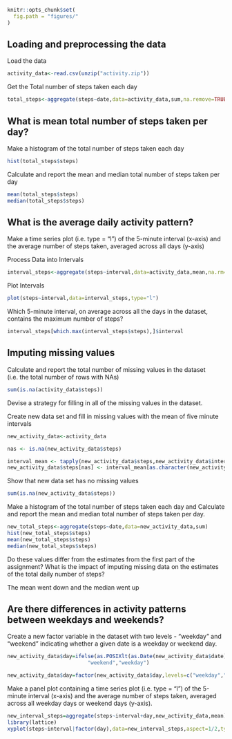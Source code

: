 ```r
knitr::opts_chunk$set(
  fig.path = "figures/"
)
```


## Loading and preprocessing the data
Load the data
```r
activity_data<-read.csv(unzip("activity.zip"))
```
Get the Total number of steps taken each day
```r
total_steps<-aggregate(steps~date,data=activity_data,sum,na.remove=TRUE)
```

## What is mean total number of steps taken per day?
Make a histogram of the total number of steps taken each day
```r
hist(total_steps$steps)
```

Calculate and report the mean and median total number of steps taken per day
```r
mean(total_steps$steps)
median(total_steps$steps)
```



## What is the average daily activity pattern?
Make a time series plot (i.e. type = "l") of the 5-minute interval (x-axis) and the average number of steps taken, averaged across all days (y-axis)

Process Data into Intervals
```r
interval_steps<-aggregate(steps~interval,data=activity_data,mean,na.rm=TRUE)

```
Plot Intervals
```r
plot(steps~interval,data=interval_steps,type="l")
```

Which 5-minute interval, on average across all the days in the dataset, contains the maximum number of steps?

```r
interval_steps[which.max(interval_steps$steps),]$interval
```

## Imputing missing values
Calculate and report the total number of missing values in the dataset (i.e. the total number of rows with NAs)
```r
sum(is.na(activity_data$steps))
```
Devise a strategy for filling in all of the missing values in the dataset.

Create new data set and fill in missing values with the mean of five minute intervals

```r
new_activity_data<-activity_data

nas <- is.na(new_activity_data$steps)

interval_mean <- tapply(new_activity_data$steps,new_activity_data$interval, mean,na.rm=TRUE, simplify = TRUE)
new_activity_data$steps[nas] <- interval_mean[as.character(new_activity_data$interval[nas])]
```
Show that new data set has no missing values
```r
sum(is.na(new_activity_data$steps))
```


Make a histogram of the total number of steps taken each day and Calculate and report the mean and median total number of steps taken per day.

```r
new_total_steps<-aggregate(steps~date,data=new_activity_data,sum)
hist(new_total_steps$steps)
mean(new_total_steps$steps)
median(new_total_steps$steps)
```

Do these values differ from the estimates from the first part of the assignment? What is the impact of imputing missing data on the estimates of the total daily number of steps?

The mean went down and the median went up

## Are there differences in activity patterns between weekdays and weekends?
Create a new factor variable in the dataset with two levels - "weekday" and "weekend" indicating whether a given date is a weekday or weekend day.

```r
new_activity_data$day=ifelse(as.POSIXlt(as.Date(new_activity_data$date))$wday%%6==0,
                          "weekend","weekday")

new_activity_data$day=factor(new_activity_data$day,levels=c("weekday","weekend"))

```

Make a panel plot containing a time series plot (i.e. type = "l") of the 5-minute interval (x-axis) and the average number of steps taken, averaged across all weekday days or weekend days (y-axis). 


```r
new_interval_steps=aggregate(steps~interval+day,new_activity_data,mean)
library(lattice)
xyplot(steps~interval|factor(day),data=new_interval_steps,aspect=1/2,type="l")

```

